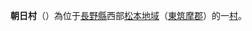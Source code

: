 {{Otheruses|subject=位於日本長野縣的一個行政區劃|other=過去曾經出現過的同名行政區劃|朝日村 (消歧義)}}
{{日本町村|
自治體名=朝日|
町村=村|
圖像=[[File:Asahi_village_museum.jpg|240px]]|
圖像說明=[[朝日村歷史民俗資料館|朝日村歷史民俗資料館]]·[[朝日美術館|朝日美術館]]|
町村章=|
日文原名=朝日村|
平假名=あさひむら|
羅馬字拼音=Asahi-mura|
都道府縣=長野縣|
支廳=|
郡=東筑摩郡|
編號=20451-0|
面積=70.63|
邊界未定=|
人口=4,984|
統計時間=2007年9月1日|
自治體=[[松本市|松本市]]、[[鹽尻市|鹽尻市]]、[[山形村|山形村]]、<br />[[木祖村|木祖村]]|
樹=|
花=|
鳥=|
其他象徵物=|
其他象徵=|
郵遞區號=390-1188|
所在地=東筑摩郡朝日村大字小野澤296-5|
電話號碼=263-99-2001|
外部連結=http://www.vill.asahi.nagano.jp/|
經度=|
緯度=|
地圖=|
註記=
}}
'''朝日村'''（{{jpn|j=朝日村|hg=あさひむら|rm=Asahi mura|f=y}}）為位于[[長野縣|長野縣]]西部[[松本地域|松本地域]]（[[東筑摩郡|東筑摩郡]]）的一[[村|村]]。

{{長野縣}}{{Authority control}}